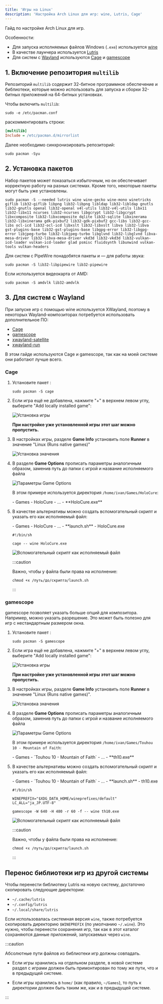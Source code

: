 ```yaml
---
title: 'Игры на Linux'
description: 'Настройка Arch Linux для игр: wine, Lutris, Cage'
---
```



Гайд по настройке Arch Linux для игр.

Особенности:

-   Для запуска исполняемых файлов Windows (`.exe`) используется [wine](http://winehq.org/)
-   В качестве лаунчера используется [Lutris](https://lutris.net/)
-   Для систем с [Wayland](https://wayland.freedesktop.org/) используются [Cage](https://www.hjdskes.nl/projects/cage/) и [gamescope](https://github.com/ValveSoftware/gamescope)

## 1. Включение репозитория `multilib`

Репозиторий `multilib` содержит 32-битное программное обеспечение и библиотеки,
которые можно использовать для запуска и сборки 32-битных приложений на
64-битных установках.

Чтобы включить `multilib`:

```shell
sudo -e /etc/pacman.conf
```

раскомментировать строки:

```ini
[multilib]
Include = /etc/pacman.d/mirrorlist
```

Далее необходимо синхронизировать репозиторий:

```shell
sudo pacman -Syu
```


## 2. Установка пакетов

Набор пакетов может показаться избыточным, но он обеспечивает корректную работу на разных системах.
Кроме того, некоторые пакеты могут быть уже установлены.

```shell
sudo pacman -S --needed lutris wine wine-gecko wine-mono winetricks giflib lib32-giflib libpng lib32-libpng libldap lib32-libldap gnutls lib32-gnutls openal lib32-openal v4l-utils lib32-v4l-utils libx11 lib32-libx11 ncurses lib32-ncurses libgcrypt lib32-libgcrypt libxcomposite lib32-libxcomposite dqlite lib32-sqlite libxinerama lib32-libxinerama gdk-pixbuf2 lib32-gdk-pixbuf2 gcc-libs lib32-gcc-libs ocl-icd lib32-ocl-icd libxslt lib32-libxslt libva lib32-libva gst-plugins-base lib32-gst-plugins-base libgpg-error lib32-libgpg-error libjpeg-turbo lib32-libjpeg-turbo libglvnd lib32-libglvnd libva-mesa-driver lib32-libva-mesa-driver vkd3d lib32-vkd3d lib32-vulkan-icd-loader vulkan-icd-loader glad psmisc fluidsynth libunwind vulkan-tools vulkan-headers
```

Для систем с PipeWire понадобятся пакеты
<ArchPkg pkg="lib32-libpipewire" repo="multilib" /> и
<ArchPkg pkg="lib32-pipewire" repo="multilib" /> &mdash; для работы звука:

```shell
sudo pacman -S lib32-libpipewire lib32-pipewire
```

Если используется видеокарта от AMD:

```shell
sudo pacman -S amdvlk lib32-amdvlk
```


## 3. Для систем с Wayland

При запуске игр с помощью wine используется XWayland, поэтому в некоторых
Wayland-композиторах потребуется использовать дополнительное ПО:

-   [Cage](https://www.hjdskes.nl/projects/cage/)
-   [gamescope](https://github.com/ValveSoftware/gamescope)
-   [xwayland-satellite](https://github.com/Supreeeme/xwayland-satellite)
-   [xwayland-run](https://gitlab.freedesktop.org/ofourdan/xwayland-run)

В этом гайде используются Cage и gamescope, так как на моей системе они
работают лучше всего.

### Cage

<Steps>

1.  Установите пакет <ArchPkg pkg="cage" />:

    ```shell
    sudo pacman -S cage
    ```

2.  Если игра ещё не добавлена, нажмите "+" в верхнем левом углу, выберите "Add locally installed game":

    ![Установка игры](./img/gaming-on-linux-add-game.png)

    **При настройке уже установленной игры этот шаг можно пропустить.**

3.  В настройках игры, разделе **Game Info** установить поле **Runner** в значение "Linux (Runs native games)"

    ![Установка значения](./img/gaming-on-linux-cage-runner.png)

4.  В разделе **Game Options** прописать параметры аналогичным образом, заменив путь до папки с игрой и название исполняемого файла

    ![Параметры Game Options](./img/gaming-on-linux-cage-options.png)

    В этом примере используется директория `/home/ivan/Games/HoloCure`:

    <FileTree>
        - Games
            - HoloCure
                - ...
                - **HoloCure.exe**
    </FileTree>

5.  В качестве альтернативы можно создать вспомогательный скрипт и указать его как исполняемый файл:

    <FileTree>
        - Games
            - HoloCure
                - ...
                - **launch.sh**
                - HoloCure.exe
    </FileTree>

    ```shell frame="none"
    #!/bin/sh

    cage -- wine HoloCure.exe
    ```

    ![Вспомогательный скрипт как исполняемый файл](./img/gaming-on-linux-cage-script.png)

    :::caution

    Важно, чтобы у файла были права на исполнение:

    ```shell
    chmod +x /путь/до/скрипта/launch.sh
    ```

    :::

</Steps>

### gamescope

gamescope позволяет указать больше опций для композитора. Например, можно
указать разрешение. Это может быть полезно для игр с нестандартным размером
окна.

<Steps>

1.  Установите пакет <ArchPkg pkg="gamescope" />:

    ```shell
    sudo pacman -S gamescope
    ```

2.  Если игра ещё не добавлена, нажмите "+" в верхнем левом углу, выберите "Add locally installed game":

    ![Установка игры](./img/gaming-on-linux-add-game.png)

    **При настройке уже установленной игры этот шаг можно пропустить.**

3.  В настройках игры, разделе **Game Info** установить поле **Runner** в значение "Linux (Runs native games)".

    ![Установка значения](./img/gaming-on-linux-gamescope-runner.png)

4.  В разделе **Game Options** прописать параметры аналогичным образом, заменив путь до папки с игрой и название исполняемого файла

    ![Параметры Game Options](./img/gaming-on-linux-gamescope-options.png)

    В этом примере используется директория `/home/ivan/Games/Touhou 10 - Mountain of Faith`:

    <FileTree>
        - Games
            - `Touhou 10 - Mountain of Faith`
                - ...
                - **th10.exe**
    </FileTree>

5.  В качестве альтернативы можно создать вспомогательный скрипт и указать его как исполняемый файл:

    <FileTree>
        - Games
            - `Touhou 10 - Mountain of Faith`
                - ...
                - **launch.sh**
                - th10.exe
    </FileTree>

    ```shell frame="none"
    #!/bin/sh

    WINEPREFIX="$XDG_DATA_HOME/wineprefixes/default"
    LC_ALL="ja_JP.UTF-8"

    gamescope -W 640 -H 480 -r 60 -f -- wine th10.exe
    ```

    ![Вспомогательный скрипт как исполняемый файл](./img/gaming-on-linux-gamescope-script.png)

    :::caution

    Важно, чтобы у файла были права на исполнение:

    ```shell
    chmod +x /путь/до/скрипта/launch.sh
    ```

    :::

</Steps>


## Перенос библиотеки игр из другой системы

Чтобы перенести библиотеку Lutris на новую систему, достаточно скопировать следующие директории:

-   `~/.cache/lutris`
-   `~/.config/lutris`
-   `~/.local/share/lutris`

Если использовалась системная версия `wine`, также потребуется скопировать
директорию `$WINEPREFIX` (по умолчанию `~/.wine`). Это нужно, чтобы перенести
сохранения игр, так как в этот каталог сохраняются данные приложений,
запускаемых через `wine`.

:::caution

Абсолютные пути файлов из библиотеки игр должны совпадать.

- Если игры хранились на отдельном разделе, в новой системе раздел с играми
  должен быть примонтирован по тому же пути, что и в предыдущей системе.

- Если игры хранились в `home/` (как правило, `~/Games`), то путь к директории
  должен быть таким же, как и в предыдущей системе.

:::
